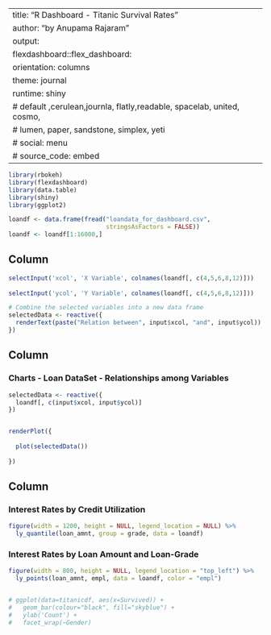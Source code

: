 
---
title: "R Dashboard - Titanic Survival Rates"
author: "by Anupama Rajaram"
output: 
  flexdashboard::flex_dashboard:
    orientation: columns
    theme: journal
    runtime: shiny
   # default ,cerulean,journla, flatly,readable, spacelab, united, cosmo,
   # lumen, paper, sandstone, simplex, yeti
   # social: menu
   # source_code: embed
---

```r
library(rbokeh)
library(flexdashboard)
library(data.table)
library(shiny)
library(ggplot2)

loandf <- data.frame(fread("loandata_for_dashboard.csv",
                           stringsAsFactors = FALSE))
loandf <- loandf[1:16000,]

```

Column {.sidebar}
-----------------------------------------------------------------------

```r
selectInput('xcol', 'X Variable', colnames(loandf[, c(4,5,6,8,12)]))
    
selectInput('ycol', 'Y Variable', colnames(loandf[, c(4,5,6,8,12)]))

# Combine the selected variables into a new data frame
selectedData <- reactive({
  renderText(paste("Relation between", input$xcol, "and", input$ycol))
})


```


Column {data-width=1200}
-----------------------------------------------------------------------

### Charts - Loan DataSet - Relationships among Variables

```r

selectedData <- reactive({
  loandf[, c(input$xcol, input$ycol)]
})


renderPlot({
  
  plot(selectedData())
       
})
```


Column {data-width=1200}
-----------------------------------------------------------------------

### Interest Rates by Credit Utilization 
```r
figure(width = 1200, height = NULL, legend_location = NULL) %>%
  ly_quantile(loan_amnt, group = grade, data = loandf)
```


### Interest Rates by Loan Amount and Loan-Grade
```r
figure(width = 800, height = NULL, legend_location = "top_left") %>%
  ly_points(loan_amnt, empl, data = loandf, color = "empl")


# ggplot(data=titanicdf, aes(x=Survived)) +
#   geom_bar(colour="black", fill="skyblue") +
#   ylab('Count') +
#   facet_wrap(~Gender)
```





